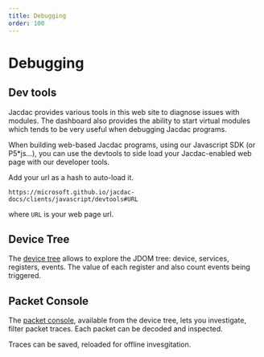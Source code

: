 ```yaml
---
title: Debugging
order: 100
---
```



# Debugging

## Dev tools

Jacdac provides various tools in this web site to diagnose issues with modules.
The dashboard also provides the ability to start virtual modules which tends to be very useful when debugging Jacdac programs.

When building web-based Jacdac programs, using our Javascript SDK (or P5\*js...), you can use the devtools to side load your Jacdac-enabled web page with our developer tools.

Add your url as a hash to auto-load it.

    https://microsoft.github.io/jacdac-docs/clients/javascript/devtools#URL

where `URL` is your web page url.

<DevToolsLauncher />

## Device Tree

The [device tree](/software/device-tree) allows to explore the JDOM tree: device, services, registers, events.
The value of each register and also count events being triggered.

## Packet Console

The [packet console](/software/packet-console), available from the device tree, lets you investigate, filter packet traces.
Each packet can be decoded and inspected.

Traces can be saved, reloaded for offline invesgitation.
